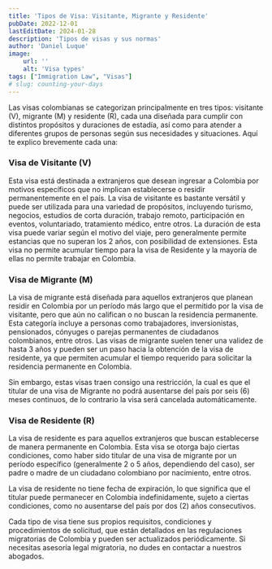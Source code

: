 ```yaml
---
title: 'Tipos de Visa: Visitante, Migrante y Residente'
pubDate: 2022-12-01
lastEditDate: 2024-01-28
description: 'Tipos de visas y sus normas'
author: 'Daniel Luque'
image:
    url: ''
    alt: 'Visa types'
tags: ["Immigration Law", "Visas"]
# slug: counting-your-days
---
```

Las visas colombianas se categorizan principalmente en tres tipos: visitante (V), migrante (M) y residente (R), cada una diseñada para cumplir con distintos propósitos y duraciones de estadía, así como para atender a diferentes grupos de personas según sus necesidades y situaciones. Aquí te explico brevemente cada una:

### **Visa de Visitante (V)**

Esta visa está destinada a extranjeros que desean ingresar a Colombia por motivos específicos que no implican establecerse o residir permanentemente en el país. La visa de visitante es bastante versátil y puede ser utilizada para una variedad de propósitos, incluyendo turismo, negocios, estudios de corta duración, trabajo remoto, participación en eventos, voluntariado, tratamiento médico, entre otros. La duración de esta visa puede variar según el motivo del viaje, pero generalmente permite estancias que no superan los 2 años, con posibilidad de extensiones. Esta visa no permite acumular tiempo para la visa de Residente y la mayoría de ellas no permite trabajar en Colombia. 

### **Visa de Migrante (M)**

La visa de migrante está diseñada para aquellos extranjeros que planean residir en Colombia por un período más largo que el permitido por la visa de visitante, pero que aún no califican o no buscan la residencia permanente. Esta categoría incluye a personas como trabajadores, inversionistas, pensionados, cónyuges o parejas permanentes de ciudadanos colombianos, entre otros. Las visas de migrante suelen tener una validez de hasta 3 años y pueden ser un paso hacia la obtención de la visa de residente, ya que permiten acumular el tiempo requerido para solicitar la residencia permanente en Colombia.

Sin embargo, estas visas traen consigo una restricción, la cual es que el titular de una visa de Migrante no podrá ausentarse del país por seis (6) meses continuos, de lo contrario la visa será cancelada automáticamente. 

### **Visa de Residente (R)**

La visa de residente es para aquellos extranjeros que buscan establecerse de manera permanente en Colombia. Esta visa se otorga bajo ciertas condiciones, como haber sido titular de una visa de migrante por un período específico (generalmente 2 o 5 años, dependiendo del caso), ser padre o madre de un ciudadano colombiano por nacimiento, entre otros.

La visa de residente no tiene fecha de expiración, lo que significa que el titular puede permanecer en Colombia indefinidamente, sujeto a ciertas condiciones, como no ausentarse del país por dos (2) años consecutivos.

Cada tipo de visa tiene sus propios requisitos, condiciones y procedimientos de solicitud, que están detallados en las regulaciones migratorias de Colombia y pueden ser actualizados periódicamente. Si necesitas asesoría legal migratoria, no dudes en contactar a nuestros abogados.